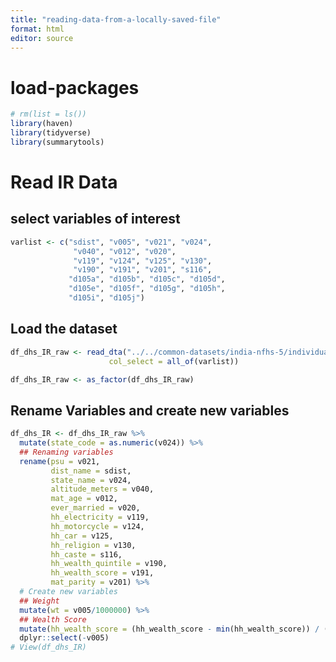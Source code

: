 ```yaml
---
title: "reading-data-from-a-locally-saved-file"
format: html
editor: source
---
```


# load-packages
```r
# rm(list = ls())
library(haven)
library(tidyverse)
library(summarytools)
```


# Read IR Data

## select variables of interest
```r
varlist <- c("sdist", "v005", "v021", "v024", 
              "v040", "v012", "v020", 
              "v119", "v124", "v125", "v130", 
              "v190", "v191", "v201", "s116", 
             "d105a", "d105b", "d105c", "d105d", 
             "d105e", "d105f", "d105g", "d105h", 
             "d105i", "d105j")
```

## Load the dataset
```r
df_dhs_IR_raw <- read_dta("../../common-datasets/india-nfhs-5/individual-recode/IAIR7DFL.DTA",
                      col_select = all_of(varlist))

df_dhs_IR_raw <- as_factor(df_dhs_IR_raw) 
```

## Rename Variables and create new variables
```r
df_dhs_IR <- df_dhs_IR_raw %>% 
  mutate(state_code = as.numeric(v024)) %>% 
  ## Renaming variables
  rename(psu = v021, 
         dist_name = sdist,
         state_name = v024,
         altitude_meters = v040,
         mat_age = v012,
         ever_married = v020,
         hh_electricity = v119,
         hh_motorcycle = v124,
         hh_car = v125, 
         hh_religion = v130,
         hh_caste = s116,
         hh_wealth_quintile = v190,
         hh_wealth_score = v191,
         mat_parity = v201) %>% 
  # Create new variables
  ## Weight
  mutate(wt = v005/1000000) %>% 
  ## Wealth Score
  mutate(hh_wealth_score = (hh_wealth_score - min(hh_wealth_score)) / (max(hh_wealth_score)-min(hh_wealth_score)) * 100)  %>% 
  dplyr::select(-v005)
# View(df_dhs_IR)
```



